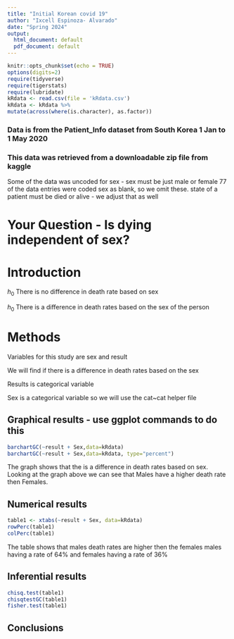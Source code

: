```yaml
---
title: "Initial Korean covid 19"
author: "Ixcell Espinoza- Alvarado"
date: "Spring 2024"
output:
  html_document: default
  pdf_document: default
---
```


```r
knitr::opts_chunk$set(echo = TRUE)
options(digits=2)
require(tidyverse)
require(tigerstats)
require(lubridate)
kRdata <- read.csv(file = 'kRdata.csv')
kRdata <- kRdata %>%
mutate(across(where(is.character), as.factor))

```
### Data is from the Patient_Info dataset from South Korea 1 Jan to 1 May 2020
### This data was retrieved from a downloadable zip file from kaggle

Some of the data was uncoded for sex - sex must be just male or female
77 of the data entries were coded sex  as blank, so we omit these.
state of a patient must be died or alive - we adjust that as well   
  
# Your Question - Is dying independent of sex?

# Introduction

$h_0$ There is no difference in death rate based on sex

$h_0$ There is a difference in death rates based on the sex of the person 


# Methods

Variables for this study are sex and result

We will find if there is a difference in death rates based on the sex 

Results is categorical variable 

Sex is a categorical variable so we will use the cat~cat helper file 

## Graphical results - use ggplot commands to do this  

```r
barchartGC(~result + Sex,data=kRdata)
barchartGC(~result + Sex,data=kRdata, type="percent")

```


  The graph shows that the is a difference in death rates based on sex. Looking at the graph above we can see that Males have a higher death rate then Females.




## Numerical results

```r
table1 <- xtabs(~result + Sex, data=kRdata)
rowPerc(table1)
colPerc(table1)
```

The table shows that males death rates are higher then the females males having a rate of 64% and females having a rate of 36%


## Inferential results 

```r
chisq.test(table1)
chisqtestGC(table1)
fisher.test(table1)
```



## Conclusions

